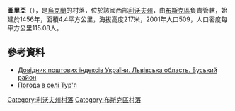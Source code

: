{{coord|50|4|53|N|24|50|36|E|scale:100000|display=title}}

'''圖里亞'''（{{lang-uk|Тур'я}}），是[[烏克蘭|烏克蘭]]的村落，位於該國西部[[利沃夫州|利沃夫州]]，由[[布斯克區|布斯克區]]負責管轄，始建於1456年，面積4.4平方公里，海拔高度217米，2001年人口509，人口密度每平方公里115.08人。

==參考資料==
*[http://www.uaidx.com/13/286/index Довідник поштових індексів України. Львівська область. Буський район]{{Wayback|url=http://www.uaidx.com/13/286/index |date=20160909184638 }}
* [http://weather.in.ua/ua/l'vovskaja/26636 Погода в селі Тур'я] {{Wayback|url=http://weather.in.ua/ua/l'vovskaja/26636 |date=20160305110117 }}

{{DEFAULTSORT:Тур'я}}
[[Category:利沃夫州村落|Category:利沃夫州村落]]
[[Category:布斯克區村落|Category:布斯克區村落]]


{{Lviv-geo-stub}}